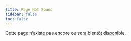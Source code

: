 ```yaml
---
title: Page Not Found
sidebar: false
toc: false
---
```


Cette page n'existe pas encore ou sera bientôt disponible.

